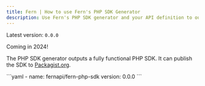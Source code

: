 ```yaml
---
title: Fern | How to use Fern's PHP SDK Generator
description: Use Fern's PHP SDK generator and your API definition to output a fully functional PHP SDK (client libraries) to your local filesystem, or publicly to Packagist.
---
```


Latest version: `0.0.0`

<Callout intent = "tip">
Coming in 2024!
</Callout>

<br />

The PHP SDK generator outputs a fully functional PHP
SDK. It can publish the SDK to [Packagist.org](https://Packagist.org).

<CodeBlock title="generators.yml">
```yaml
- name: fernapi/fern-php-sdk
  version: 0.0.0
```
</CodeBlock>
